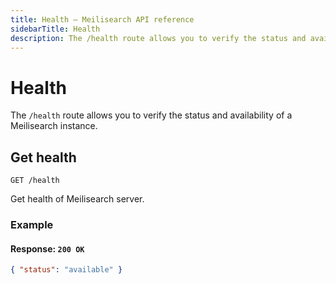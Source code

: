 ```yaml
---
title: Health — Meilisearch API reference
sidebarTitle: Health
description: The /health route allows you to verify the status and availability of a Meilisearch instance.
---
```


# Health

The `/health` route allows you to verify the status and availability of a Meilisearch instance.

## Get health

```http
GET /health
```

Get health of Meilisearch server.

### Example

<CodeSamples id="get_health_1" />

#### Response: `200 OK`

```json
{ "status": "available" }
```
